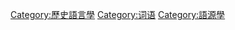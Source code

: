 {{catmore}}
{{Commonscat|Loanwords}}

[[Category:歷史語言學|Category:歷史語言學]]
[[Category:词语|Category:词语]]
[[Category:語源學|Category:語源學]]